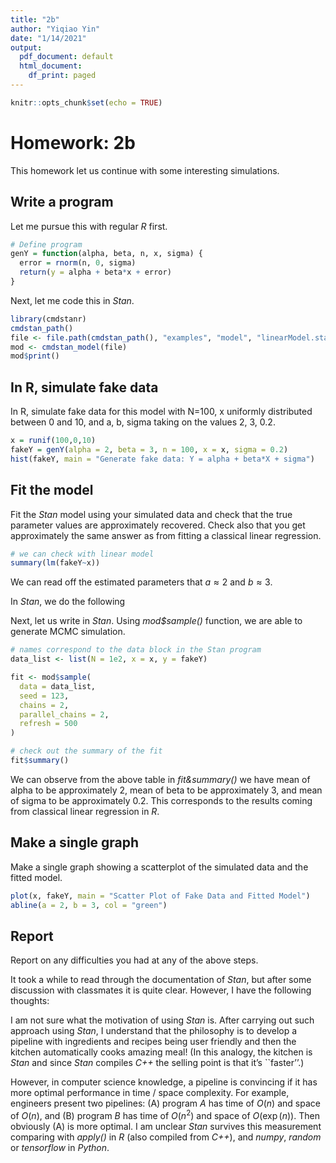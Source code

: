 ```yaml
---
title: "2b"
author: "Yiqiao Yin"
date: "1/14/2021"
output:
  pdf_document: default
  html_document:
    df_print: paged
---
```


```r
knitr::opts_chunk$set(echo = TRUE)
```

# Homework: 2b

This homework let us continue with some interesting simulations.

## Write a program

Let me pursue this with regular *R* first.

```r
# Define program
genY = function(alpha, beta, n, x, sigma) {
  error = rnorm(n, 0, sigma)
  return(y = alpha + beta*x + error)
}
```

Next, let me code this in *Stan*.

```r
library(cmdstanr)
cmdstan_path()
file <- file.path(cmdstan_path(), "examples", "model", "linearModel.stan")
mod <- cmdstan_model(file)
mod$print()
```

## In R, simulate fake data

In R, simulate fake data for this model with N=100, x uniformly distributed between 0 and 10, and a, b, sigma taking on the values 2, 3, 0.2.

```r
x = runif(100,0,10)
fakeY = genY(alpha = 2, beta = 3, n = 100, x = x, sigma = 0.2)
hist(fakeY, main = "Generate fake data: Y = alpha + beta*X + sigma")
```

## Fit the model

Fit the *Stan* model using your simulated data and check that the true parameter values are approximately recovered.  Check also that you get approximately the same answer as from fitting a classical linear regression.

```r
# we can check with linear model
summary(lm(fakeY~x))
```
We can read off the estimated parameters that $a \approx 2$ and $b \approx 3$.

In *Stan*, we do the following

Next, let us write in *Stan*. Using *mod$sample()* function, we are able to generate MCMC simulation.

```r
# names correspond to the data block in the Stan program
data_list <- list(N = 1e2, x = x, y = fakeY)

fit <- mod$sample(
  data = data_list,
  seed = 123,
  chains = 2,
  parallel_chains = 2,
  refresh = 500
)
```

```r
# check out the summary of the fit
fit$summary()
```
We can observe from the above table in *fit&summary()* we have mean of alpha to be approximately 2, mean of beta to be approximately 3, and mean of sigma to be approximately 0.2. This corresponds to the results coming from classical linear regression in *R*.

## Make a single graph

Make a single graph showing a scatterplot of the simulated data and the fitted model.

```r
plot(x, fakeY, main = "Scatter Plot of Fake Data and Fitted Model")
abline(a = 2, b = 3, col = "green")
```

## Report 

Report on any difficulties you had at any of the above steps. 

It took a while to read through the documentation of *Stan*, but after some discussion with classmates it is quite clear. However, I have the following thoughts:

I am not sure what the motivation of using *Stan* is. After carrying out such approach using *Stan*, I understand that the philosophy is to develop a pipeline with ingredients and recipes being user friendly and then the kitchen automatically cooks amazing meal! (In this analogy, the kitchen is *Stan* and since *Stan* compiles *C++* the selling point is that it's ``faster''.) 

However, in computer science knowledge, a pipeline is convincing if it has more optimal performance in time / space complexity. For example, engineers present two pipelines: (A) program *A* has time of $O(n)$ and space of $O(n)$, and (B) program *B* has time of $O(n^2)$ and space of $O(\exp(n))$. Then obviously (A) is more optimal. I am unclear *Stan* survives this measurement comparing with *apply()* in *R* (also compiled from *C++*), and *numpy*, *random* or *tensorflow* in *Python*.